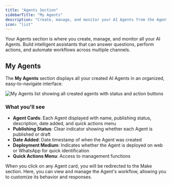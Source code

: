 ```yaml
---
title: "Agents Section"
sidebarTitle: "My Agents"
description: "Create, manage, and monitor your AI Agents from the Agents dashboard section"
icon: "list"
---
```



Your Agents section is where you create, manage, and monitor all your AI Agents. Build intelligent assistants that can answer questions, perform actions, and automate workflows across multiple channels.

## My Agents

The **My Agents** section displays all your created AI Agents in an organized, easy-to-navigate interface.

<Frame>
  <img
    src="/images/dashboard/agent/my-agents.png"
    alt="My Agents list showing all created agents with status and action buttons"
  />
</Frame>

### What you'll see

- **Agent Cards**: Each Agent displayed with name, publishing status, description, date added, and quick actions menu
- **Publishing Status**: Clear indicator showing whether each Agent is published or draft
- **Date Added**: Date timestamp of when the Agent was created
- **Deployment Medium**: Indicates whether the Agent is deployed on web or WhatsApp for quick identification
- **Quick Actions Menu**: Access to management functions

<Info>
  When you click on any Agent card, you will be redirected to the Make section.
  Here, you can view and manage the Agent's workflow, allowing you to customize
  its behavior and responses.
</Info>

<AgentCardQuickAction />

